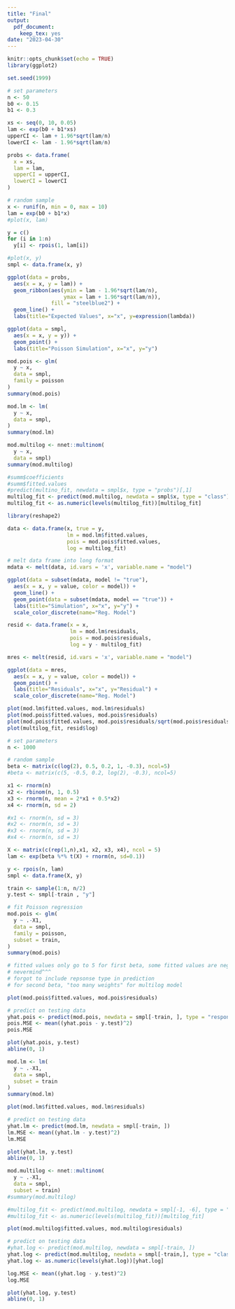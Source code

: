 ```yaml
---
title: "Final"
output: 
  pdf_document: 
    keep_tex: yes
date: "2023-04-30"
---
```


```r
knitr::opts_chunk$set(echo = TRUE)
library(ggplot2)
```

```r

set.seed(1999)

# set parameters
n <- 50
b0 <- 0.15
b1 <- 0.3

xs <- seq(0, 10, 0.05)
lam <- exp(b0 + b1*xs)
upperCI <- lam + 1.96*sqrt(lam/n)
lowerCI <- lam - 1.96*sqrt(lam/n)

probs <- data.frame(
  x = xs,
  lam = lam,
  upperCI = upperCI,
  lowerCI = lowerCI
)

# random sample
x <- runif(n, min = 0, max = 10)
lam = exp(b0 + b1*x)
#plot(x, lam)

y = c()
for (i in 1:n)
  y[i] <- rpois(1, lam[i])

#plot(x, y)
smpl <- data.frame(x, y)

ggplot(data = probs, 
  aes(x = x, y = lam)) + 
  geom_ribbon(aes(ymin = lam - 1.96*sqrt(lam/n),
                  ymax = lam + 1.96*sqrt(lam/n)),
              fill = "steelblue2") +
  geom_line() +
  labs(title="Expected Values", x="x", y=expression(lambda))

ggplot(data = smpl, 
  aes(x = x, y = y)) + 
  geom_point() +
  labs(title="Poisson Simulation", x="x", y="y")
```


```r
mod.pois <- glm(
  y ~ x, 
  data = smpl,
  family = poisson
)
summary(mod.pois)
```

```r
mod.lm <- lm(
  y ~ x, 
  data = smpl,
)
summary(mod.lm)
```

```r
mod.multilog <- nnet::multinom(
  y ~ x, 
  data = smpl)
summary(mod.multilog)

#summ$coefficients
#summ$fitted.values
#predict(multino_fit, newdata = smpl$x, type = "probs")[,1]
multilog_fit <- predict(mod.multilog, newdata = smpl$x, type = "class")
multilog_fit <- as.numeric(levels(multilog_fit))[multilog_fit]
```

```r
library(reshape2)

data <- data.frame(x, true = y,
                   lm = mod.lm$fitted.values, 
                   pois = mod.pois$fitted.values,
                   log = multilog_fit)

# melt data frame into long format
mdata <- melt(data, id.vars = 'x', variable.name = "model")

ggplot(data = subset(mdata, model != "true"), 
  aes(x = x, y = value, color = model)) + 
  geom_line() +
  geom_point(data = subset(mdata, model == "true")) +
  labs(title="Simulation", x="x", y="y") +
  scale_color_discrete(name="Reg. Model")
```

```r
resid <- data.frame(x = x,
                    lm = mod.lm$residuals, 
                    pois = mod.pois$residuals,
                    log = y - multilog_fit)

mres <- melt(resid, id.vars = 'x', variable.name = "model")

ggplot(data = mres,
  aes(x = x, y = value, color = model)) + 
  geom_point() +
  labs(title="Residuals", x="x", y="Residual") +
  scale_color_discrete(name="Reg. Model")

plot(mod.lm$fitted.values, mod.lm$residuals)
plot(mod.pois$fitted.values, mod.pois$residuals)
plot(mod.pois$fitted.values, mod.pois$residuals/sqrt(mod.pois$residuals))
plot(multilog_fit, resid$log)
```

```r

# set parameters
n <- 1000

# random sample
beta <- matrix(c(log(2), 0.5, 0.2, 1, -0.3), ncol=5)
#beta <- matrix(c(5, -0.5, 0.2, log(2), -0.3), ncol=5)

x1 <- rnorm(n)
x2 <- rbinom(n, 1, 0.5)
x3 <- rnorm(n, mean = 2*x1 + 0.5*x2)
x4 <- rnorm(n, sd = 2)

#x1 <- rnorm(n, sd = 3)
#x2 <- rnorm(n, sd = 3)
#x3 <- rnorm(n, sd = 3)
#x4 <- rnorm(n, sd = 3)

X <- matrix(c(rep(1,n),x1, x2, x3, x4), ncol = 5)
lam <- exp(beta %*% t(X) + rnorm(n, sd=0.1))

y <- rpois(n, lam)
smpl <- data.frame(X, y)

train <- sample(1:n, n/2)
y.test <- smpl[-train , "y"]
```

```r
# fit Poisson regression
mod.pois <- glm(
  y ~ .-X1, 
  data = smpl,
  family = poisson,
  subset = train,
)
summary(mod.pois)

# fitted values only go to 5 for first beta, some fitted values are negative
# nevermind^^^
# forgot to include repsonse type in prediction
# for second beta, "too many weights" for multilog model 

plot(mod.pois$fitted.values, mod.pois$residuals)

# predict on testing data
yhat.pois <- predict(mod.pois, newdata = smpl[-train, ], type = "response")
pois.MSE <- mean((yhat.pois - y.test)^2)
pois.MSE

plot(yhat.pois, y.test)
abline(0, 1)
```
```r
mod.lm <- lm(
  y ~ .-X1,
  data = smpl,
  subset = train
)
summary(mod.lm)

plot(mod.lm$fitted.values, mod.lm$residuals)

# predict on testing data
yhat.lm <- predict(mod.lm, newdata = smpl[-train, ])
lm.MSE <- mean((yhat.lm - y.test)^2)
lm.MSE

plot(yhat.lm, y.test)
abline(0, 1)
```
```r
mod.multilog <- nnet::multinom(
  y ~ .-X1,
  data = smpl,
  subset = train)
#summary(mod.multilog)

#multilog_fit <- predict(mod.multilog, newdata = smpl[-1, -6], type = "class")
#multilog_fit <- as.numeric(levels(multilog_fit))[multilog_fit]

plot(mod.multilog$fitted.values, mod.multilog$residuals)

# predict on testing data
#yhat.log <- predict(mod.multilog, newdata = smpl[-train, ])
yhat.log <- predict(mod.multilog, newdata = smpl[-train,], type = "class")
yhat.log <- as.numeric(levels(yhat.log))[yhat.log]

log.MSE <- mean((yhat.log - y.test)^2)
log.MSE

plot(yhat.log, y.test)
abline(0, 1)
```


```r


```
